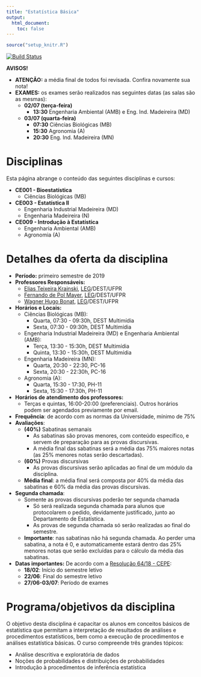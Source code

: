 ```yaml
---
title: "Estatística Básica"
output:
  html_document:
    toc: false
---
```


```r
source("setup_knitr.R")
```

[![Build Status](https://travis-ci.org/leg-ufpr/estbas.svg?branch=master)](https://travis-ci.org/leg-ufpr/estbas)

<div class="alert alert-danger" role="alert">
**AVISOS!**

- **ATENÇÃO:** a média final de todos foi revisada. Confira novamente
  sua nota!
- **EXAMES:** os exames serão realizados nas seguintes datas (as salas
  são as mesmas):
  - **02/07 (terça-feira)**
    - **13:30** Engenharia Ambiental (AMB) e Eng. Ind. Madeireira (MD)
  - **03/07 (quarta-feira)**
    - **07:30** Ciências Biológicas (MB)
    - **15:30** Agronomia (A)
    - **20:30** Eng. Ind. Madeireira (MN)
</div>

# Disciplinas

Esta página abrange o conteúdo das seguintes disciplinas e cursos:

- **CE001 - Bioestatística**
  - Ciências Biológicas (MB)
- **CE003 - Estatística II**
  - Engenharia Industrial Madeireira (MD)
  - Engenharia Madeireira (N)
- **CE009 - Introdução à Estatística**
  - Engenharia Ambiental (AMB)
  - Agronomia (A)

# Detalhes da oferta da disciplina

- **Período:** primeiro semestre de 2019
- **Professores Responsáveis:**
  - [Elias Teixeira Krainski][], [LEG][]/DEST/UFPR
  - [Fernando de Pol Mayer][], [LEG][]/DEST/UFPR
  - [Wagner Hugo Bonat][], [LEG][]/DEST/UFPR
- **Horários e Locais:**
  - Ciências Biológicas (MB):
    - Quarta, 07:30 - 09:30h, DEST Multimídia
    - Sexta, 07:30 - 09:30h, DEST Multimídia
  - Engenharia Industrial Madeireira (MD) e Engenharia Ambiental (AMB):
    - Terça, 13:30 - 15:30h, DEST Multimídia
    - Quinta, 13:30 - 15:30h, DEST Multimídia
  - Engenharia Madeireira (MN):
    - Quarta, 20:30 - 22:30, PC-16
    - Sexta, 20:30 - 22:30h, PC-16
  - Agronomia (A):
    - Quarta, 15:30 - 17:30, PH-11
    - Sexta, 15:30 - 17:30h, PH-11
- **Horários de atendimento dos professores:**
    - Terças e quintas, 16:00-20:00 (preferenciais). Outros horários
      podem ser agendados previamente por email.
- **Frequência**: de acordo com as normas da Universidade, mínimo de 75%
- **Avaliações**:
  - **(40%)** Sabatinas semanais
    - As sabatinas são provas menores, com conteúdo específico, e servem
      de preparação para as provas discursivas.
    - A média final das sabatinas será a média das 75% maiores notas (as
    25% menores notas serão descartadas).
  - **(60%)** Provas discursivas
    - As provas discursivas serão aplicadas ao final de um módulo da
      disciplina.
  - **Média final**: a média final será composta por 40% da média das
    sabatinas e 60% da média das provas discursivas.
- **Segunda chamada**:
  - Somente as provas discursivas poderão ter segunda chamada
    - Só será realizada segunda chamada para alunos que protocolarem o
      pedido, devidamente justificado, junto ao Departamento de
      Estatística.
    - As provas de segunda chamada só serão realizadas ao final do
      semestre.
  - **Importante**: nas sabatinas não há segunda chamada. Ao perder
  uma sabatina, a nota é 0, e automaticamente estará dentro das 25%
  menores notas que serão excluídas para o cálculo da média das
  sabatinas.
- **Datas importantes:** De acordo com a [Resolução 64/18 - CEPE][]:
    - **18/02**: Início do semestre letivo
    - **22/06**: Final do semestre letivo
    - **27/06-03/07**: Período de exames

# Programa/objetivos da disciplina

O objetivo desta disciplina é capacitar os alunos em conceitos básicos
de estatística que permitam a interpretação de resultados de análises e
procedimentos estatísticos, bem como a execução de procedimentos e
análises estatística básicas. O curso compreende três grandes tópicos:

- Análise descritiva e exploratória de dados
- Noções de probabilidades e distribuições de probabilidades
- Introdução à procedimentos de inferência estatística

<!-- links -->

[Elias Teixeira Krainski]: http://www.leg.ufpr.br/~elias/
[Fernando de Pol Mayer]: http://leg.ufpr.br/~fernandomayer
[Wagner Hugo Bonat]: http://leg.ufpr.br/~wbonat
[LEG]: http://www.leg.ufpr.br
[Resolução 64/18 - CEPE]: http://www.est.ufpr.br/calendario/cepe6418.pdf
